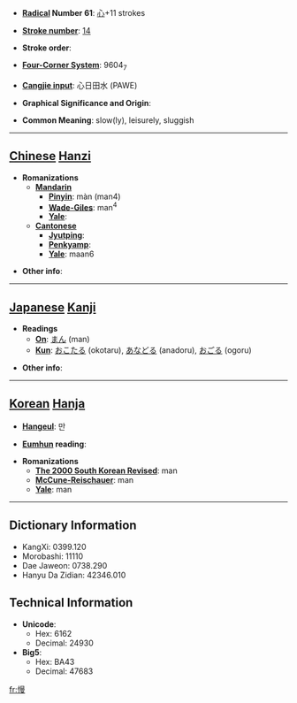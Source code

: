 * '''[[Wiktionary:Chinese radical index| Radical]] Number 61''': [[Wiktionary:Chinese radical index 心|心]]+11 strokes

* '''[[Wiktionary:Chinese total strokes index|Stroke number]]''': [[Wiktionary:Chinese total strokes index 14|14]]

* '''Stroke order''': 

* '''[[Wiktionary:Chinese four corner index|Four-Corner System]]''': 9604<sub>7</sub>

* '''[[Wiktionary:Chinese Cangjie index|Cangjie input]]''': 心日田水 (PAWE)

* '''Graphical Significance and Origin''': 

* '''Common Meaning''': slow(ly), leisurely, sluggish

----

== [[Chinese]] [[Hanzi]] ==

* '''Romanizations'''
** '''[[Mandarin]]'''
*** '''[[Pinyin]]''': màn (man4)
*** '''[[Wade-Giles]]''': man<sup>4</sup>
*** '''[[Yale]]''': 
** '''[[Cantonese]]'''
*** '''[[Jyutping]]''':
*** '''[[Penkyamp]]''': 
*** '''[[Yale]]''': maan6

* '''Other info''': 

----

== [[Japanese]] [[Kanji]] ==

* '''Readings'''
** '''[[On]]''': [[まん]] (man)
** '''[[Kun]]''': [[おこたる]] (okotaru), [[あなどる]] (anadoru), [[おごる]] (ogoru)

* '''Other info''':  

----

== [[Korean]] [[Hanja]] ==

* '''[[Hangeul]]''': 만

* '''[[Eumhun]] reading''': 

* '''Romanizations'''
** '''[[The 2000 South Korean Revised Romanization|The 2000 South Korean Revised]]''': man
** '''[[McCune-Reischauer]]''': man
** '''[[Yale]]''': man

----

== Dictionary Information ==

* KangXi: 0399.120
* Morobashi: 11110
* Dae Jaweon: 0738.290
* Hanyu Da Zidian: 42346.010

== Technical Information ==

* '''Unicode''':
** Hex: 6162
** Decimal: 24930
* '''Big5''':
** Hex: BA43
** Decimal: 47683

[[fr:慢]]